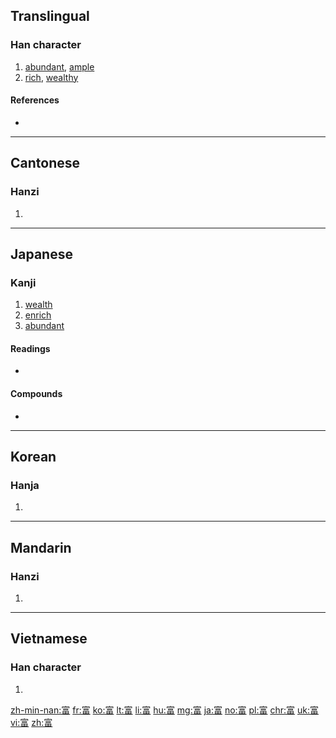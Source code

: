 {{also|冨}}
==Translingual==

===Han character===
{{Han char|rn=40|rad=宀|as=09|sn=12|four=30606|canj=JMRW|ids=⿱宀畐}}

# [[abundant]], [[ample]]
# [[rich]], [[wealthy]]

====References====
* {{Han ref|kx=0288.270|dkj=07230|dj=0571.220|hdz=20942.040|uh=5BCC|ud=23500|bh=B449|bd=46153}}

----

==Cantonese==

===Hanzi===
{{yue-hanzi|jyut=[[fu3]]|y=fu3}}

# {{defn|lang=yue|sort=宀09}}

----

==Japanese==

===Kanji===
{{ja-kanji|grade=5|rs=宀09}}

# [[wealth]]
# [[enrich]]
# [[abundant]]

====Readings====
* {{ja-readings|on=[[ふ]] (fu), [[ふう]] (fū)|kun=[[とむ]] (tomu), [[とみ]] (tomi)}}

====Compounds====
* {{term|豊富|tr=[[ほうふ]], [[hōfu]]|lang=ja}}

----

==Korean==

===Hanja===
{{ko-hanja|hangeul=부|rv=bu|mr=pu}}

# {{defn|lang=ko|sort=宀09}}

----

==Mandarin==

===Hanzi===
{{cmn-hanzi|pin=[[fù]] ([[fu4]])|wg=fu<sup>4</sup>}}

# {{defn|lang=cmn|sort=宀09}}

----

==Vietnamese==

===Han character===
{{vi-hantu|[[phú]]|rs=宀09}}

# {{defn|lang=vi|sort=宀09}}

[[zh-min-nan:富]]
[[fr:富]]
[[ko:富]]
[[lt:富]]
[[li:富]]
[[hu:富]]
[[mg:富]]
[[ja:富]]
[[no:富]]
[[pl:富]]
[[chr:富]]
[[uk:富]]
[[vi:富]]
[[zh:富]]